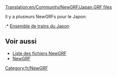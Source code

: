 [[Translation:en/Community/NewGRF/Japan GRF files]]


{{fr/Compléter|Ensemble de GRFs au Japon}}
{{fr/NewGRF Pays|
Drapeau=en/800px-Flag of Japan.png|
nom=Japon|
siteWeb=www.as-st.com/ttd/japan/index.html|
nomEnsemble=Ensemble de trains du Japon}}
Il y a plusieurs NewGRFs pour le Japon:
:* [http://www.as-st.com/ttd/japan/index.html Ensemble de trains du Japon]

== Voir aussi ==
* [[fr/Community/NewGRF/Main Page|Liste des fichiers NewGRF]]
* [[fr/Manual/NewGRF|NewGRF]]

[[Category:fr/NewGRF]]